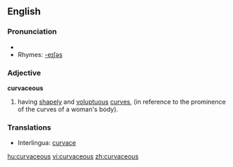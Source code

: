 ==English==
=== Pronunciation ===
*{{audio|en-uk-curvaceous.ogg|Audio (UK)}}
*Rhymes: [[Rhymes:English:-eɪʃəs|-eɪʃəs]]
===Adjective===
'''curvaceous'''
# having [[shapely]] and [[voluptuous]] [[curve]]s, (in reference to the prominence of the curves of a woman's body).

=== Translations ===
*Interlingua: [[curvace]]

[[hu:curvaceous]]
[[vi:curvaceous]]
[[zh:curvaceous]]
